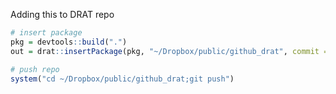 


Adding this to DRAT repo

```r

# insert package
pkg = devtools::build(".")
out = drat::insertPackage(pkg, "~/Dropbox/public/github_drat", commit = TRUE)

# push repo
system("cd ~/Dropbox/public/github_drat;git push")

	
```

